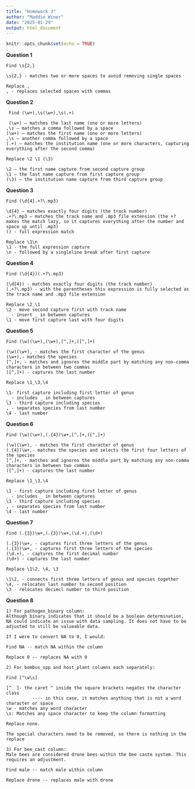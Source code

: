 ```yaml
---
title: "Homework 3"
author: "Maddie Winer"
date: "2025-01-29"
output: html_document
---
```


```r
knitr::opts_chunk$set(echo = TRUE)
```


**Question 1**
```
Find \s{2,}

\s{2,} - matches two or more spaces to avoid removing single spaces

Replace ,
, - replaces selected spaces with commas
```
**Question 2**
```
 Find (\w+),\s(\w+),\s(.+)
 
 (\w+) — matches the last name (one or more letters)
,\s — matches a comma followed by a space
(\w+) — matches the first name (one or more letters)
,\s — another comma followed by a space
(.+) — matches the institution name (one or more characters, capturing everything after the second comma)

Replace \2 \1 (\3)

\2 — the first name capture from second capture group
\1 — the last name capture from first capture group
(\3) — the institution name capture from third capture group
```
**Question 3**
```
Find (\d{4}.+?\.mp3)

\d{4} — matches exactly four digits (the track number)
.+?\.mp3 — matches the track name and .mp3 file extension (the +? makes the match lazy, so it captures everything after the number and space up until .mp3)
() - full expression match

Replace \1\n
\1 - the full expression capture
\n - followed by a singleline break after first capture
```
**Question 4**
```
Find (\d{4})(.+?\.mp3)

(\d{4}) - matches exactly four digits (the track number)
(.+?\.mp3) - with the parentheses this expression is fully selected as the track name and .mp3 file extension

Replace \2_\1
\2 - move second capture first with track name
_ - insert _ in between captures
\1 - move first capture last with four digits
```
**Question 5**
```
Find (\w)(\w+),(\w+),[^,]+,([^,]+)

(\w)(\w+), - matches the first character of the genus 
(\w+),- matches the species
[^,]+, - matches and ignores the middle part by matching any non-comma characters in between two commas
([^,]+) - captures the last number 

Replace \1_\3,\4

\1- first capture including first letter of genus
_ - includes _ in between captures
\3 - third capture including species
, - separates species from last number
\4 - last number
```

**Question 6**
```
Find (\w)(\w+),(.{4})\w+,[^,]+,([^,]+)

(\w)(\w+), - matches the first character of genus
(.{4})\w+,- matches the species and selects the first four letters of the species
[^,]+, - matches and ignores the middle part by matching any non-comma characters in between two commas
([^,]+) - captures the last number

Replace \1_\3,\4

\1 - first capture including first letter of genus
_ - includes _ in between captures
\3 - third capture including species
, - separates species from last number
\4 - last number
```

**Question 7**
```
Find (.{3})\w+,(.{3})\w+,(\d.+),(\d+)

(.{3})\w+, - captures first three letters of the genus
(.{3})\w+, - captures first three letters of the species
(\d.+), - captures the first decimal number
(\d+) - captures the last number

Replace \1\2, \4, \3

\1\2, - connects first three letters of genus and species together
\4, - relocates last number to second position
\3 - relocates decimcl number to third position
```

**Question 8**
```
1) For pathogen_binary column:
Although binary indicates that it should be a boolean determination, NA could indicate an issue with data sampling. It does not have to be adjusted to still be valueable data.

If I were to convert NA to 0, I would:

Find NA -- match NA within the column

Replace 0 -- replaces NA with 0

2) For bombus_spp and host_plant columns each separately:

Find [^\w\s]

[^  ]- the caret ^ inside the square brackets negates the character class
          ---- in this case, it matches anything that is not a word character or space
\w - matches any word character 
\s: Matches any space character to keep the column formatting

Replace none. 

The special characters need to be removed, so there is nothing in the replace

3) For bee_cast column:
Male bees are considered drone bees within the bee caste system. This requires an adjustment. 

Find male -- match male within column

Replace drone -- replaces male with drone

```




